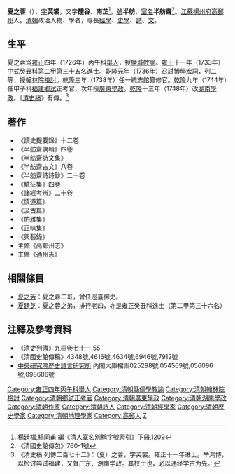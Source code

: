 {{明清人物信息框
| 姓名 =  夏之蓉
| 原名 = 
| 圖片名稱=  
| 圖片大小 = 220px
| 圖片說明 =  
| 最高職務 = 湖南學政
| 國家 = 大清
| 爵位 =
| 籍貫 = [[江蘇|江蘇]][[揚州府|揚州府]][[高郵州|高郵州]]
| 族裔 =  
| 旗籍 =  
| 字號 = 字芙裳，又字醴谷、南芷<br>號半舫
| 諡號 = 
| 出生日期 = 康熙三十六年（1697年）
| 出生地點 = [[江蘇|江蘇]][[揚州府|揚州府]][[高郵州|高郵州]]
| 逝世日期 = 乾隆四十九年（1784年）
| 逝世地點 = [[江蘇|江蘇]][[揚州府|揚州府]][[高郵州|高郵州]]
| 墓葬 = 
| 配偶 = 
| 親屬 = 
| 出身 = 
* 雍正四年（1726年）丙午科舉人
* 雍正十一年（1733年）癸丑科進士出身
| 經歷 = 
| 著作 =  
}}

'''夏之蓉'''（{{bd|1697年||1784年|catIdx=X夏}}），[[表字|字]]'''芙裳'''，又字'''醴谷'''、'''南芷'''<ref>楊廷福,楊同甫 編《清人室名別稱字號索引》下冊,1209</ref>，[[號|號]]'''半舫'''，[[室名|室名]]'''半舫齋'''<ref>《清國史館傳包》760-1號</ref>。[[江蘇|江蘇]][[揚州府|揚州府]][[高郵州|高郵州]]人。[[清朝|清朝]]政治人物、學者，專長[[經學|經學]]、[[史學|史學]]、[[詩|詩]]、[[文|文]]。

== 生平 ==
夏之蓉爲[[雍正|雍正]]四年（1726年）丙午科[[舉人|舉人]]，授[[鹽城|鹽城]][[教諭|教諭]]。[[雍正|雍正]]十一年（1733年）中式癸丑科第二甲第三十五名[[進士|進士]]。[[乾隆|乾隆]]元年（1736年）召試[[博學宏詞|博學宏詞]]，列二等，授[[翰林院檢討|翰林院檢討]]。[[乾隆|乾隆]]三年（1738年）任一統志館纂修官。[[乾隆|乾隆]]九年（1744年）任甲子科[[福建|福建]][[鄉試|鄉試]]正考官，次年授[[廣東|廣東]][[學政|學政]]。[[乾隆|乾隆]]十三年（1748年）改[[湖南|湖南]][[學政|學政]]。《[[清史稿|清史稿]]》有傳。<ref>《清史稿·列傳二百七十二》：（夏）之蓉，字芙裳。雍正十一年进士。举鸿博，以检讨典试福建，又督广东、湖南学政。其校士也，必以通经学古为先。</ref>

== 著作 ==
*《讀史提要錄》十二卷
*《半舫齋偶輯》四卷 
*《半舫齋詩文集》
*《半舫齋古文》八卷 
*《半舫齋詩詩鈔》二十卷 
*《駪征集》四卷
*《諸經考辨》二十卷 
*《慎道篇》 
*《汲古篇》 
*《酌雅集》 
*《正味集》 
*《興藝錄》 
*主修《高郵州志》 
*主修《通州志》

== 相關條目 ==
*[[夏之芳|夏之芳]]：夏之蓉二哥，曾任巡臺御史。
*[[夏廷芝|夏廷芝]]：夏之蓉之弟，排行老四，亦是雍正癸丑科進士（第二甲第三十六名）

==注釋及參考資料==
{{reflist}}
*《[[清史列傳|清史列傳]]》九冊卷七十一,55
*《清國史館傳稿》4348號,4616號,4634號,6946號,7912號 
*[[中央研究院|中央研究院]][http://www.ihp.sinica.edu.tw/ 歷史語言研究所] {{Wayback|url=http://www.ihp.sinica.edu.tw/ |date=20100424033054 }}內閣大庫檔案025298號,054569號,056096號,098606號


{{雍正十一年癸丑科殿試金榜}}
{{乾隆元年丙辰科博學宏詞}}
{{DEFAULTSORT:Xia夏}}
[[Category:雍正四年丙午科舉人|Category:雍正四年丙午科舉人]]
[[Category:清朝縣儒學教諭|Category:清朝縣儒學教諭]]
[[Category:清朝翰林院檢討|Category:清朝翰林院檢討]]
[[Category:清朝鄉試正考官|Category:清朝鄉試正考官]]
[[Category:清朝廣東學政|Category:清朝廣東學政]]
[[Category:清朝湖南學政|Category:清朝湖南學政]]
[[Category:清朝作家|Category:清朝作家]]
[[Category:清朝詩人|Category:清朝詩人]]
[[Category:清朝經學家|Category:清朝經學家]]
[[Category:清朝歷史學家|Category:清朝歷史學家]]
[[Category:清朝地理學家|Category:清朝地理學家]]
[[Category:高郵人|Category:高郵人]]
[[Category:夏姓|Z]]